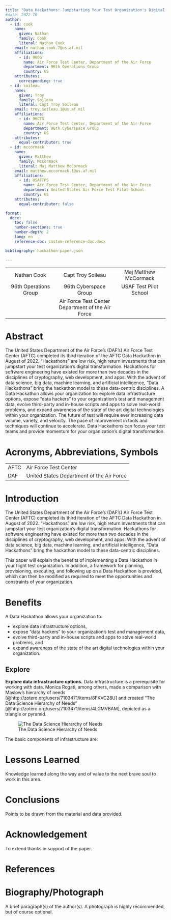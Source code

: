 ```yaml
---
title: "Data Hackathons: Jumpstarting Your Test Organization's Digital Transformation"
#date: 2022-10
author: 
  - id: cook
    name:
      given: Nathan
      family: Cook
      literal: Nathan Cook
    email: nathan.cook.7@us.af.mil
    affiliations:
      - id: 96OG
        name: Air Force Test Center, Department of the Air Force
        department: 96th Operations Group
        country: US
    attributes:
      corresponding: true
  - id: soileau
    name:
      given: Troy
      family: Soileau
      literal: Capt Troy Soileau
    email: troy.soileau.1@us.af.mil
    affiliations:
      - id: 96CTG
        name: Air Force Test Center, Department of the Air Force
        department: 96th Cyberspace Group
        country: US
    attributes:
      equal-contributor: true
  - id: mccormack
    name:
      given: Matthew
      family: McCormack
      literal: Maj Matthew McCormack
    email: matthew.mccormack.1@us.af.mil
    affiliations:
      - id: USAFTPS
        name: Air Force Test Center, Department of the Air Force
        department: United States Air Force Test Pilot School
        country: US
    attributes:
      equal-contributor: false

format:
  docx:
    toc: false
    number-sections: true
    number-depth: 2
    lang: en
    reference-doc: custom-reference-doc.docx

bibliography: hackathon-paper.json

---
```


--------------------------      ------------------------------------ --------------------------------
 Nathan Cook                      Capt Troy Soileau                   Maj Matthew McCormack
     
 96th Operations Group            96th Cyberspace Group               USAF Test Pilot School 
     
                                  Air Force Test Center
                                  Department of the Air Force                                        
--------------------------      ------------------------------------ --------------------------------

# Abstract

The United States Department of the Air Force's (DAF's) Air Force Test Center (AFTC) completed its third iteration of the AFTC Data Hackathon in August of 2022. "Hackathons" are low risk, high return investments that can jumpstart your test organization's digital transformation. Hackathons for software engineering have existed for more than two decades in the disciplines of cryptography, web development, and apps.  With the advent of data science, big data, machine learning, and artificial intelligence, "Data Hackathons" bring the hackathon model to these data-centric disciplines. A Data Hackathon allows your organization to: explore data infrastructure options, expose "data hackers" to your organization's test and management data, evolve third-party and in-house scripts and apps to solve real-world problems, and expand awareness of the state of the art digital technologies within your organization. The future of test will require ever increasing data volume, variety, and velocity. The pace of improvement in tools and techniques will continue to accelerate. Data Hackathons can focus your test teams and provide momentum for your organization's digital transformation.

# Acronyms, Abbreviations, Symbols

---------------------------- ---------------------------------------------
AFTC                         Air Force Test Center
DAF                          United States Department of the Air Force
---------------------------- ---------------------------------------------

# Introduction

The United States Department of the Air Force's (DAF's) Air Force Test Center (AFTC) completed its third iteration of the AFTC Data Hackathon in August of 2022. "Hackathons" are low risk, high return investments that can jumpstart your test organization's digital transformation. Hackathons for software engineering have existed for more than two decades in the disciplines of cryptography, web development, and apps.  With the advent of data science, big data, machine learning, and artificial intelligence, "Data Hackathons" bring the hackathon model to these data-centric disciplines.

This paper will explain the benefits of implementing a Data Hackathon in your flight test organization. In addition, a framework for planning, provisioning, executing, and following up on a Data Hackathon is provided, which can then be modified as required to meet the opportunities and constraints of your organization.

# Benefits

A Data Hackathon allows your organization to: 

- explore data infrastructure options, 
- expose "data hackers" to your organization's test and management data, 
- evolve third-party and in-house scripts and apps to solve real-world problems, and 
- expand awareness of the state of the art digital technologies within your organization.

## Explore

**Explore data infrastructure options.** Data infrastructure is a prerequisite for working with data. Monica Rogati, among others, made a comparison with Maslow's hierarchy of needs [@http://zotero.org/users/7103471/items/8FKVC28U] and created "The Data Science Hierarchy of Needs" [@http://zotero.org/users/7103471/items/4LGMVBAM], depicted as a triangle or pyramid.

![The Data Science Hierarchy of Needs](data-science-hierarchy-of-needs.png)

The basic components of infrastructure are:


# Lessons Learned

Knowledge learned along the way and of value to the next brave soul to work in this area.

# Conclusions

Points to be drawn from the material and data provided.

# Acknowledgement

To extend thanks in support of the paper.

# References

::: {#refs}
:::

# Biography/Photograph

A brief paragraph(s) of the author(s).  A photograph is highly recommended, but of course optional.

